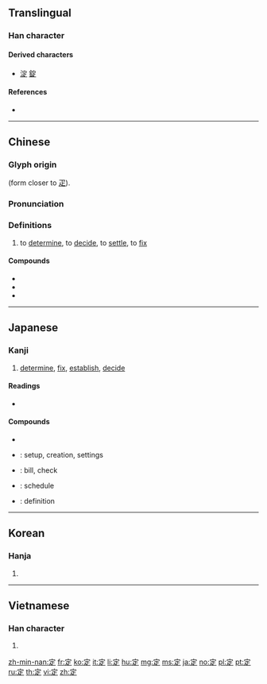 ==Translingual==
{{stroke order|strokes=8}}
{{stroke order|type=animate}}

===Han character===
{{Han char|rn=40|rad=宀|as=05|sn=8|four=30801|canj=JMYO|ids=⿱宀⿱一龰}}

====Derived characters====
* [[淀]] [[錠]]

====References====
* {{Han ref|kx=0283.180|dkj=07109|dj=0559.020|hdz=20918.020|uh=5B9A|ud=23450|bh=A977|bd=43383}}

----

==Chinese==
{{zh-forms}}

===Glyph origin===
{{Han etym}}
{{Han compound|宀|正|c1=s|c2=p|ls=psc}} (form closer to [[疋]]).

===Pronunciation===
{{zh-pron
|m=dìng
|c=ding6,deng6
|h=pfs=thin
|md=
|mn=tēng/tiāⁿ
|w=
|mc=y
|oc=y
|cat=
}}

===Definitions===
{{zh-hanzi}}

# to [[determine]], to [[decide]], to [[settle]], to [[fix]]

====Compounds====
* {{zh-l|定律}}
* {{zh-l|一定}}
* {{zh-l|設定}}

----

==Japanese==

===Kanji===
{{ja-kanji|grade=3|rs=宀05}}

# [[determine]], [[fix]], [[establish]], [[decide]]

====Readings====
* {{ja-readings|goon=[[じょう]] (jō)|kanon=[[てい]] (tei)|kun=[[さだめる]] (sadameru), [[さだまる]] (sadamaru), [[さだめ]] (sadame)}}

====Compounds====
* {{ja-r|定冠詞|ていかんし}}
* {{ja-r|設定|せってい}}: setup, creation, settings
* {{ja-r|勘定|かんじょう}}: bill, check
* {{ja-r|予定|よてい}}: schedule
* {{ja-r|定義|ていぎ}}: definition

----

==Korean==

===Hanja===
{{ko-hanja|hangeul=정|rv=jeong|mr=chŏng}}

# {{defn|lang=ko|sort=宀05}}

----

==Vietnamese==

===Han character===
{{vi-hantu|[[định]]|rs=宀05}}

# {{defn|lang=vi|sort=宀05}}

[[zh-min-nan:定]]
[[fr:定]]
[[ko:定]]
[[it:定]]
[[li:定]]
[[hu:定]]
[[mg:定]]
[[ms:定]]
[[ja:定]]
[[no:定]]
[[pl:定]]
[[pt:定]]
[[ru:定]]
[[th:定]]
[[vi:定]]
[[zh:定]]